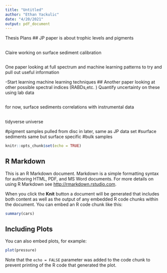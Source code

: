 ```yaml
---
title: "Untitled"
author: "Ethan Yackulic"
date: "4/20/2021"
output: pdf_document
---
```



Thesis Plans
##
JP paper is about trophic levels and pigments

##
Claire working on surface sediment calibration 

##
One paper looking at full spectrum and machine learning patterns to try and pull out useful information

-Start learning machine learning techniques
##
Another paper looking at other possible spectral indices (RABDs,etc. )
Quantify uncertainty on these using lab data

##
for now, surface sediments correlations with instrumental data

##
tidyverse universe

#pigment samples 
pulled from disc in later, same as JP data set
#surface sediments
same but surface specific
#bulk samples



```r
knitr::opts_chunk$set(echo = TRUE)
```

## R Markdown

This is an R Markdown document. Markdown is a simple formatting syntax for authoring HTML, PDF, and MS Word documents. For more details on using R Markdown see <http://rmarkdown.rstudio.com>.

When you click the **Knit** button a document will be generated that includes both content as well as the output of any embedded R code chunks within the document. You can embed an R code chunk like this:

```r
summary(cars)
```

## Including Plots

You can also embed plots, for example:

```r
plot(pressure)
```

Note that the `echo = FALSE` parameter was added to the code chunk to prevent printing of the R code that generated the plot.
